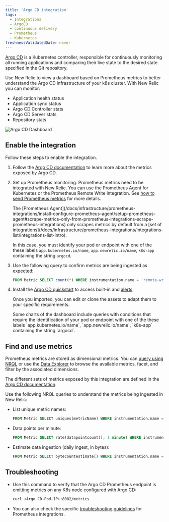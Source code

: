 ```yaml
---
title: 'Argo CD integration'
tags:
  - Integrations
  - ArgoCD
  - continuous delivery
  - Prometheus
  - Kubernetes
freshnessValidatedDate: never
---
```


[Argo CD](https://argoproj.github.io/) is a Kubernetes controller, responsible for continuously monitoring all running applications and comparing their live state to the desired state specified in the Git repository.

Use New Relic to view a dashboard based on Prometheus metrics to better understand the Argo CD infrastructure of your k8s cluster. With New Relic you can monitor:

* Application health status
* Application sync status
* Argo CD Controller stats
* Argo CD Server stats
* Repository stats

<img
  title="Argo CD Dashboard"
  alt="Argo CD Dashboard"
  src="/images/kubernetes_screenshot-argocd-dashboard.webp"
/>

## Enable the integration

Follow these steps to enable the integration.

1. Follow the [Argo CD documentation](https://argo-cd.readthedocs.io/en/stable/operator-manual/metrics/) to learn more about the metrics exposed by Argo CD.

2. Set up Prometheus monitoring. Prometheus metrics need to be integrated with New Relic. You can use the Prometheus Agent for Kubernetes or the Prometheus Remote Write integration. See [how to send Prometheus metrics](/docs/infrastructure/prometheus-integrations/get-started/send-prometheus-metric-data-new-relic/) for more details.

   <Callout variant="important">
     The [Prometheus Agent](/docs/infrastructure/prometheus-integrations/install-configure-prometheus-agent/setup-prometheus-agent#scrape-metrics-only-from-prometheus-integrations-scrape-prometheus-integrations) only scrapes metrics by default from a [set of integrations](/docs/infrastructure/prometheus-integrations/integrations-list/integrations-list-intro).

     In this case, you must identify your pod or endpoint with one of the these labels `app.kubernetes.io/name`, `app.newrelic.io/name`, `k8s-app` containing the string `argocd`.
   </Callout>

3. Use the following query to confirm metrics are being ingested as expected:

   ```sql
   FROM Metric SELECT count(*) WHERE instrumentation.name = 'remote-write' AND metricName LIKE 'argocd_%' FACET metricName LIMIT MAX
   ```

4. Install the [Argo CD quickstart](https://newrelic.com/instant-observability/argocd-quickstart) to access built-in <InlinePopover type="dashboards"/> and [alerts](/docs/alerts-applied-intelligence/new-relic-alerts/learn-alerts/introduction-alerts/).

   Once you imported, you can edit or clone the assets to adapt them to your specific requirements.

   <Callout variant="important">
     Some charts of the dashboard include queries with conditions that require the identification of your pod or endpoint with one of the these labels `app.kubernetes.io/name`, `app.newrelic.io/name`, `k8s-app` containing the string `argocd`.
   </Callout>

## Find and use metrics

Prometheus metrics are stored as dimensional metrics. You can [query using NRQL](/docs/telemetry-data-platform/get-data/apis/query-metric-data-type/) or use the [Data Explorer](/docs/query-your-data/explore-query-data/browse-data/introduction-data-explorer/) to browse the available metrics, facet, and filter by the associated dimensions.

The different sets of metrics exposed by this integration are defined in the [Argo CD documentation](https://argo-cd.readthedocs.io/en/stable/operator-manual/metrics/).

Use the following NRQL queries to understand the metrics being ingested in New Relic:

* List unique metric names:

  ```sql
  FROM Metric SELECT uniques(metricName) WHERE instrumentation.name = 'remote-write' AND metricName LIKE 'argocd_%' LIMIT MAX
  ```

* Data points per minute:

  ```sql
  FROM Metric SELECT rate(datapointcount(), 1 minute) WHERE instrumentation.name = 'remote-write' AND metricName LIKE 'argocd_%' LIMIT MAX
  ```

* Estimate data ingestion (daily ingest, in bytes):

  ```sql
  FROM Metric SELECT bytecountestimate() WHERE instrumentation.name = 'remote-write' AND metricName LIKE 'argocd_%' SINCE 1 day ago
  ```

## Troubleshooting

* Use this command to verify that the Argo CD Prometheus endpoint is emitting metrics on any K8s node configured with Argo CD:

  ```sh
  curl <Argo CD-Pod-IP>:8082/metrics
  ```

* You can also check the specific [troubleshooting guidelines](/docs/infrastructure/prometheus-integrations/install-configure-prometheus-agent/troubleshooting-guide/) for Prometheus integrations.

